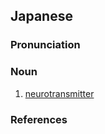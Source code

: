 ==Japanese==
{{wikipedia|lang=ja}}
{{ja-kanjitab|しん|けい|でん|たつ|ぶつ|k5=ぶっ|しつ|yomi=o}}

===Pronunciation===
{{ja-pron|yomi=o|しんけい でんたつ ぶっしつ|acc=9|acc_ref=DJR}}

===Noun===
{{ja-noun|しんけい でんたつ ぶっしつ}}

# {{lb|sort=しんけいでんたつぶっしつ|ja|neuroscience}} [[neurotransmitter]]

===References===
<references/>